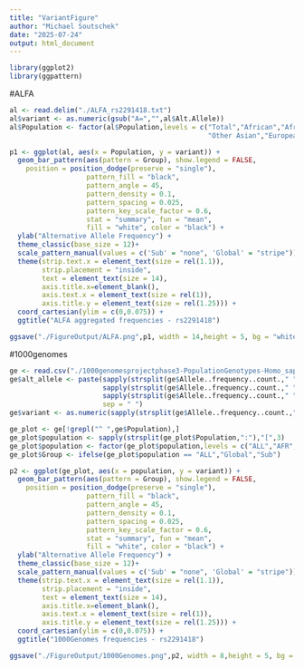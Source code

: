 ```yaml
---
title: "VariantFigure"
author: "Michael Soutschek"
date: "2025-07-24"
output: html_document
---
```


```r
library(ggplot2)
library(ggpattern)
```

#ALFA
```r
al <- read.delim("./ALFA_rs2291418.txt")
al$variant <- as.numeric(gsub("A=","",al$Alt.Allele))
al$Population <- factor(al$Population,levels = c("Total","African","African Others","African American","Asian","East Asian","South Asian",
                                                 "Other Asian","European","Latin American 1","Latin American 2","Other"))
```

```r
p1 <- ggplot(al, aes(x = Population, y = variant)) +
  geom_bar_pattern(aes(pattern = Group), show.legend = FALSE,
    position = position_dodge(preserve = "single"),
                   pattern_fill = "black",
                   pattern_angle = 45,
                   pattern_density = 0.1,
                   pattern_spacing = 0.025,
                   pattern_key_scale_factor = 0.6,
                   stat = "summary", fun = "mean",
                   fill = "white", color = "black") + 
  ylab("Alternative Allele Frequency") +
  theme_classic(base_size = 12)+
  scale_pattern_manual(values = c('Sub' = "none", 'Global' = "stripe")) +
  theme(strip.text.x = element_text(size = rel(1.1)),
        strip.placement = "inside",
        text = element_text(size = 14), 
        axis.title.x=element_blank(),
        axis.text.x = element_text(size = rel(1)),
        axis.title.y = element_text(size = rel(1.25))) +
  coord_cartesian(ylim = c(0,0.075)) +
  ggtitle("ALFA aggregated frequencies - rs2291418")

ggsave("./FigureOutput/ALFA.png",p1, width = 14,height = 5, bg = "white")
```

#1000genomes
```r
ge <- read.csv("./1000genomesprojectphase3-PopulationGenotypes-Homo_sapiens_Variation_Population_rs2291418.csv")
ge$alt_allele <- paste(sapply(strsplit(ge$Allele..frequency..count.," "),"[",4),
                       sapply(strsplit(ge$Allele..frequency..count.," "),"[",5),
                       sapply(strsplit(ge$Allele..frequency..count.," "),"[",6),
                       sep = " ")
ge$variant <- as.numeric(sapply(strsplit(ge$Allele..frequency..count.," "),"[",5))
```


```r
ge_plot <- ge[!grepl("^ ",ge$Population),]
ge_plot$population <- sapply(strsplit(ge_plot$Population,":"),"[",3)
ge_plot$population <- factor(ge_plot$population,levels = c("ALL","AFR","AMR","EAS","SAS","EUR"))
ge_plot$Group <- ifelse(ge_plot$population == "ALL","Global","Sub")
```



```r
p2 <- ggplot(ge_plot, aes(x = population, y = variant)) +
  geom_bar_pattern(aes(pattern = Group), show.legend = FALSE,
    position = position_dodge(preserve = "single"),
                   pattern_fill = "black",
                   pattern_angle = 45,
                   pattern_density = 0.1,
                   pattern_spacing = 0.025,
                   pattern_key_scale_factor = 0.6,
                   stat = "summary", fun = "mean",
                   fill = "white", color = "black") + 
  ylab("Alternative Allele Frequency") +
  theme_classic(base_size = 12)+
  scale_pattern_manual(values = c('Sub' = "none", 'Global' = "stripe")) +
  theme(strip.text.x = element_text(size = rel(1.1)),
        strip.placement = "inside",
        text = element_text(size = 14), 
        axis.title.x=element_blank(),
        axis.text.x = element_text(size = rel(1)),
        axis.title.y = element_text(size = rel(1.25))) +
  coord_cartesian(ylim = c(0,0.075)) +
  ggtitle("1000Genomes frequencies - rs2291418")

ggsave("./FigureOutput/1000Genomes.png",p2, width = 8,height = 5, bg = "white")
```













